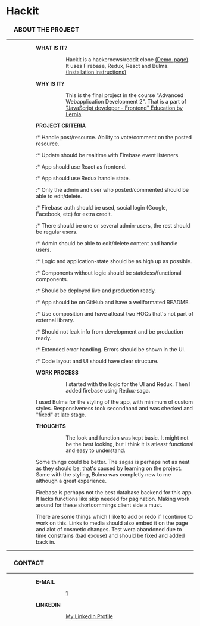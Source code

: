 = '''Hackit''' =
=== &ensp;&ensp; ABOUT THE PROJECT ===
----

:::: '''WHAT IS IT?'''
:::::: Hackit is a hackernews/reddit clone [https://hackit.aostlund.com (Demo-page)]. It uses Firebase, Redux, React and Bulma. [https://github.com/aostlund/hackit/blob/master/INSTALL.md (Installation instructions)]

:::: '''WHY IS IT?'''
:::::: This is the final project in the course "Advanced Webapplication Development 2". That is a part of [https://www.lernia.se/utbildning/distans/data-och-it/javascriptutvecklare-frontend-26659 "JavaScript developer - Frontend" Education by Lernia].

:::: '''PROJECT CRITERIA'''
:::::* Handle post/resource. Ability to vote/comment on the posted resource.
:::::* Update should be realtime with Firebase event listeners.
:::::* App should use React as frontend.
:::::* App should use Redux handle state.
:::::* Only the admin and user who posted/commented should be able to edit/delete.
:::::* Firebase auth should be used, social login (Google, Facebook, etc) for extra credit.
:::::* There should be one or several admin-users, the rest should be regular users.
:::::* Admin should be able to edit/delete content and handle users.
:::::* Logic and application-state should be as high up as possible.
:::::* Components without logic should be stateless/functional components.
:::::* Should be deployed live and production ready.
:::::* App should be on GitHub and have a wellformated README.
:::::* Use composition and have atleast two HOCs that's not part of external library.
:::::* Should not leak info from development and be production ready.
:::::* Extended error handling. Errors should be shown in the UI.
:::::* Code layout and UI should have clear structure.

:::: '''WORK PROCESS'''
:::::: I started with the logic for the UI and Redux. Then I added firebase using Redux-saga.

:::::: I used Bulma for the styling of the app, with minimum of custom styles. Responsiveness took secondhand and was checked and "fixed" at late stage.

:::: '''THOUGHTS'''
:::::: The look and function was kept basic. It might not be the best looking, but i think it is atleast functional and easy to understand.

:::::: Some things could be better. The sagas is perhaps not as neat as they should be, that's caused by learning on the project. Same with the styling, Bulma was completly new to me although a great experience.

:::::: Firebase is perhaps not the best database backend for this app. It lacks functions like skip needed for pagination. Making work around for these shortcommings client side a must.

:::::: There are some things which I like to add or redo if I continue to work on this. Links to media should also embed it on the page and alot of cosmetic changes. Test wera abandoned due to time constrains (bad excuse) and should be fixed and added back in.
----
=== &ensp;&ensp; CONTACT ===
----
:::: '''E-MAIL'''
:::::: [mailto:andreas.ostlund@spelpunkten.com]
:::: '''LINKEDIN'''
:::::: [https://www.linkedin.com/in/andreas-östlund-42945467 My LinkedIn Profile]
